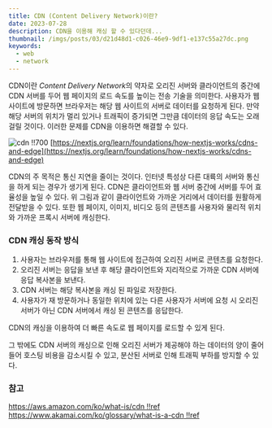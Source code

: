 ```yaml
---
title: CDN (Content Delivery Network)이란?
date: 2023-07-28
description: CDN을 이용해 캐싱 할 수 있다던데...
thumbnail: /imgs/posts/03/d21d48d1-c026-46e9-9df1-e137c55a27dc.png
keywords:
  - web
  - network
---
```


CDN이란 *Content Delivery Network*의 약자로 오리진 서버와 클라이언트의 중간에 CDN 서버를 두어 웹 페이지의 로드 속도를 높이는 전송 기술을 의미한다.
사용자가 웹 사이트에 방문하면 브라우저는 해당 웹 사이트의 서버로 데이터를 요청하게 된다. 만약 해당 서버의 위치가 멀리 있거나 트래픽이 증가되면
그만큼 데이터의 응답 속도는 오래 걸릴 것이다. 이러한 문제를 CDN을 이용하면 해결할 수 있다.

![cdn !!700](/imgs/posts/03/d21d48d1-c026-46e9-9df1-e137c55a27dc.png)
[https://nextjs.org/learn/foundations/how-nextjs-works/cdns-and-edge](https://nextjs.org/learn/foundations/how-nextjs-works/cdns-and-edge)

CDN의 주 목적은 통신 지연을 줄이는 것이다. 인터넷 특성상 다른 대륙의 서버와 통신을 하게 되는 경우가 생기게 된다.
CDN은 클라이언트와 웹 서버 중간에 서버를 두어 효율성을 높일 수 있다. 위 그림과 같이 클라이언트와 가까운 거리에서 데이터를 원활하게 전달받을 수 있다.
또한 웹 페이지, 이미지, 비디오 등의 콘텐츠를 사용자와 물리적 위치와 가까운 프록시 서버에 캐싱한다.

### CDN 캐싱 동작 방식

1. 사용자는 브라우저를 통해 웹 사이트에 접근하여 오리진 서버로 콘텐츠를 요청한다.
2. 오리진 서버는 응답을 보낸 후 해당 클라이언트와 지리적으로 가까운 CDN 서버에 응답 복사본을 보낸다.
3. CDN 서버는 해당 복사본을 캐싱 된 파일로 저장한다.
4. 사용자가 재 방문하거나 동일한 위치에 있는 다른 사용자가 서버에 요청 시 오리진 서버가 아닌 CDN 서버에서 캐싱 된 콘텐츠를 응답한다.

CDN의 캐싱을 이용하여 더 빠른 속도로 웹 페이지를 로드할 수 있게 된다.

그 밖에도 CDN 서버의 캐싱으로 인해 오리진 서버가 제공해야 하는 데이터의 양이 줄어들어 호스팅 비용을 감소시킬 수 있고, 분산된 서버로 인해 트래픽 부하를 방지할 수 있다.

### 참고

[https://aws.amazon.com/ko/what-is/cdn !!ref](https://aws.amazon.com/ko/what-is/cdn)
[https://www.akamai.com/ko/glossary/what-is-a-cdn !!ref](https://www.akamai.com/ko/glossary/what-is-a-cdn)
